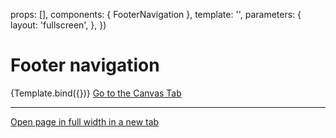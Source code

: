 
<Meta title="Sections/Footer/FooterNavigation" component={FooterNavigation} />

  props: [],
  components: { FooterNavigation },
  template: '<FooterNavigation />',
  parameters: {
    layout: 'fullscreen',
  },
})

# Footer navigation

<Canvas className="test">
  <Story name="Example">{Template.bind({})}</Story>
</Canvas>

<ArgsTable story="Example" />

<a href="?path=/story/sections-footer-footernavigation--example">
  Go to the Canvas Tab
</a>

---

<a href="?id=sections-footer-footernavigation--example" target="_blank">
  Open page in full width in a new tab
</a>
